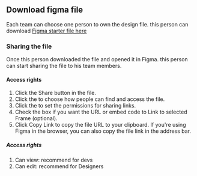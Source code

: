 

## Download figma file
Each team can choose one person to own the design file. this person can download 
[Figma starter file here](https://drive.google.com/file/d/1k8-a0QUtd1qBdThBTtqAcyKZVBqvqcXX/view?usp=sharing)



### Sharing the file

Once this person downloaded the file and opened it in Figma. this person can start sharing the file to his team members. 

#### Access rights

  1. Click the Share button in the file.
  1. Click the  to choose how people can find and access the file.
  1. Click the  to set the permissions for sharing links.
  1. Check the box if you want the URL or embed code to Link to selected Frame (optional).
  1. Click Copy Link to copy the file URL to your clipboard. If you're using Figma in the browser, you can also copy the file link in the address bar.


[Share panel]: https://help.figma.com/hc/article_attachments/360084499614/Link_sharing_settings_in_the_share_modal_for_a_file_in_a_team.png "Share figma access"




##### Access rights

  1. Can view: recommend for devs 
  1. Can edit: recommend for Designers 
